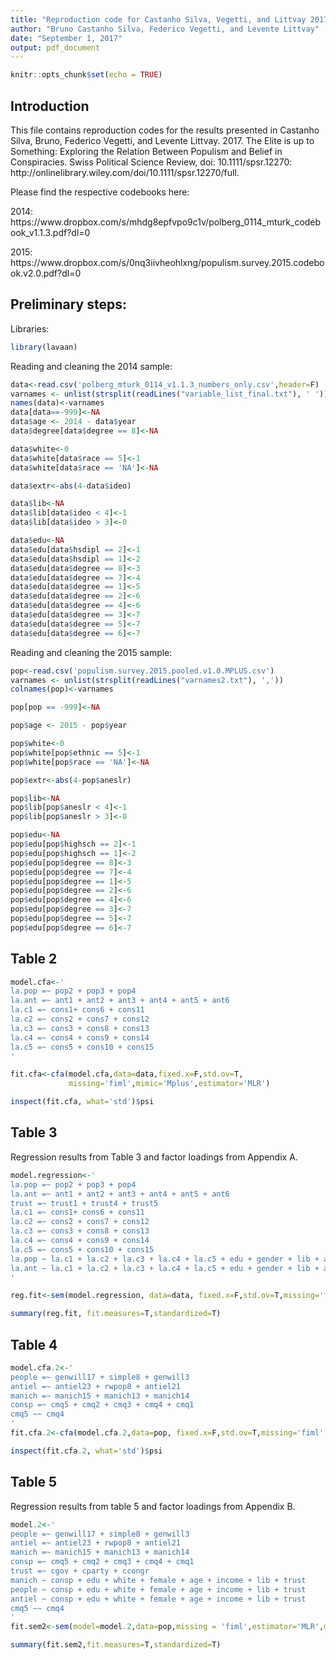 ```yaml
---
title: "Reproduction code for Castanho Silva, Vegetti, and Littvay 2017"
author: "Bruno Castanho Silva, Federico Vegetti, and Levente Littvay"
date: "September 1, 2017"
output: pdf_document
---
```


```r
knitr::opts_chunk$set(echo = TRUE)
```

## Introduction

This file contains reproduction codes for the results presented in Castanho Silva, Bruno, Federico Vegetti, and Levente Littvay. 2017. The Elite is up to Something: Exploring the Relation Between Populism and Belief in Conspiracies. Swiss Political Science Review, doi: 10.1111/spsr.12270: http://onlinelibrary.wiley.com/doi/10.1111/spsr.12270/full.

Please find the respective codebooks here:

2014: https://www.dropbox.com/s/mhdg8epfvpo9c1v/polberg_0114_mturk_codebook_v1.1.3.pdf?dl=0

2015: https://www.dropbox.com/s/0nq3iivheohlxng/populism.survey.2015.codebook.v2.0.pdf?dl=0

## Preliminary steps:

Libraries:

```r
library(lavaan)
```

Reading and cleaning the 2014 sample:

```r
data<-read.csv('polberg_mturk_0114_v1.1.3_numbers_only.csv',header=F)
varnames <- unlist(strsplit(readLines("variable_list_final.txt"), ' '))
names(data)<-varnames
data[data==-999]<-NA
data$age <- 2014 - data$year
data$degree[data$degree == 8]<-NA

data$white<-0
data$white[data$race == 5]<-1
data$white[data$race == 'NA']<-NA

data$extr<-abs(4-data$ideo)

data$lib<-NA
data$lib[data$ideo < 4]<-1
data$lib[data$ideo > 3]<-0

data$edu<-NA
data$edu[data$hsdipl == 2]<-1
data$edu[data$hsdipl == 1]<-2
data$edu[data$degree == 8]<-3
data$edu[data$degree == 7]<-4
data$edu[data$degree == 1]<-5
data$edu[data$degree == 2]<-6
data$edu[data$degree == 4]<-6
data$edu[data$degree == 3]<-7
data$edu[data$degree == 5]<-7
data$edu[data$degree == 6]<-7
```

Reading and cleaning the 2015 sample:

```r
pop<-read.csv('populism.survey.2015.pooled.v1.0.MPLUS.csv')
varnames <- unlist(strsplit(readLines("varnames2.txt"), ','))
colnames(pop)<-varnames

pop[pop == -999]<-NA

pop$age <- 2015 - pop$year

pop$white<-0
pop$white[pop$ethnic == 5]<-1
pop$white[pop$race == 'NA']<-NA

pop$extr<-abs(4-pop$aneslr)

pop$lib<-NA
pop$lib[pop$aneslr < 4]<-1
pop$lib[pop$aneslr > 3]<-0

pop$edu<-NA
pop$edu[pop$highsch == 2]<-1
pop$edu[pop$highsch == 1]<-2
pop$edu[pop$degree == 8]<-3
pop$edu[pop$degree == 7]<-4
pop$edu[pop$degree == 1]<-5
pop$edu[pop$degree == 2]<-6
pop$edu[pop$degree == 4]<-6
pop$edu[pop$degree == 3]<-7
pop$edu[pop$degree == 5]<-7
pop$edu[pop$degree == 6]<-7
```

## Table 2


```r
model.cfa<-'
la.pop =~ pop2 + pop3 + pop4
la.ant =~ ant1 + ant2 + ant3 + ant4 + ant5 + ant6
la.c1 =~ cons1+ cons6 + cons11
la.c2 =~ cons2 + cons7 + cons12
la.c3 =~ cons3 + cons8 + cons13
la.c4 =~ cons4 + cons9 + cons14
la.c5 =~ cons5 + cons10 + cons15
'

fit.cfa<-cfa(model.cfa,data=data,fixed.x=F,std.ov=T,
             missing='fiml',mimic='Mplus',estimator='MLR')

inspect(fit.cfa, what='std')$psi
```

## Table 3

Regression results from Table 3 and factor loadings from Appendix A.

```r
model.regression<-'
la.pop =~ pop2 + pop3 + pop4
la.ant =~ ant1 + ant2 + ant3 + ant4 + ant5 + ant6
trust =~ trust1 + trust4 + trust5
la.c1 =~ cons1+ cons6 + cons11
la.c2 =~ cons2 + cons7 + cons12
la.c3 =~ cons3 + cons8 + cons13
la.c4 =~ cons4 + cons9 + cons14
la.c5 =~ cons5 + cons10 + cons15
la.pop ~ la.c1 + la.c2 + la.c3 + la.c4 + la.c5 + edu + gender + lib + age + white + income + trust
la.ant ~ la.c1 + la.c2 + la.c3 + la.c4 + la.c5 + edu + gender + lib + age + white + income + trust
'

reg.fit<-sem(model.regression, data=data, fixed.x=F,std.ov=T,missing='fiml',mimic='Mplus',estimator='MLR')

summary(reg.fit, fit.measures=T,standardized=T)
```

## Table 4

```r
model.cfa.2<-'
people =~ genwill17 + simple8 + genwill3
antiel =~ antiel23 + rwpop8 + antiel21
manich =~ manich15 + manich13 + manich14
consp =~ cmq5 + cmq2 + cmq3 + cmq4 + cmq1
cmq5 ~~ cmq4
'
fit.cfa.2<-cfa(model.cfa.2,data=pop, fixed.x=F,std.ov=T,missing='fiml',mimic='Mplus',estimator='MLR')

inspect(fit.cfa.2, what='std')$psi
```

## Table 5

Regression results from table 5 and factor loadings from Appendix B.

```r
model.2<-'
people =~ genwill17 + simple8 + genwill3
antiel =~ antiel23 + rwpop8 + antiel21
manich =~ manich15 + manich13 + manich14
consp =~ cmq5 + cmq2 + cmq3 + cmq4 + cmq1
trust =~ cgov + cparty + ccongr
manich ~ consp + edu + white + female + age + income + lib + trust
people ~ consp + edu + white + female + age + income + lib + trust
antiel ~ consp + edu + white + female + age + income + lib + trust
cmq5 ~~ cmq4
'
fit.sem2<-sem(model=model.2,data=pop,missing = 'fiml',estimator='MLR',mimic='Mplus',std.ov=T)

summary(fit.sem2,fit.measures=T,standardized=T)
```
